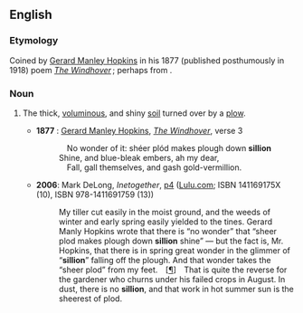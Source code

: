 ==English==
{{rfv}}

===Etymology===
Coined by [[w:Gerard Manley Hopkins|Gerard Manley Hopkins]] in his 1877 (published posthumously in 1918) poem ''[[s:The Windhover|The Windhover]]'' ; perhaps from {{F.}} {{term|sillon||furrow|lang=fr}}.

===Noun===
{{en-noun|-}}

# {{rare}} The thick, [[voluminous]], and shiny [[soil]] turned over by a [[plow]].
#* '''1877''' {{i|pub. '''1918'''}}: [[w:Gerard Manley Hopkins|Gerard Manley Hopkins]], ''[[s:The Windhover|The Windhover]]'', verse 3
#*:  No wonder of it: shéer plód makes plough down '''sillion'''
#*: Shine, and blue-bleak embers, ah my dear,
#*:  Fall, gall themselves, and gash gold-vermillion.
#* '''2006''': Mark DeLong, ''Inetogether'', [http://www.google.co.uk/books?id=FJq3Fwbb2oUC&pg=PA4&dq=sillion&ei=id0xR_fVFIPM6ALQj_DMAQ&sig=iPymo7NN5Hzd479yg6jgWt7mBvw p4] (<span class="plainlinks">[http://www.lulu.com/ Lulu.com]</span>; ISBN 141169175X (10), ISBN 978-1411691759 (13))
#*: My tiller cut easily in the moist ground, and the weeds of winter and early spring easily yielded to the tines. Gerard Manly Hopkins wrote that there is “no wonder” that “sheer plod makes plough down '''sillion''' shine” — but the fact is, Mr. Hopkins, that there is in spring great wonder in the glimmer of “'''sillion'''” falling off the plough. And that wonder takes the “sheer plod” from my feet. <nowiki>[</nowiki>[[¶]]<nowiki>]</nowiki> That is quite the reverse for the gardener who churns under his failed crops in August. In dust, there is no '''sillion''', and that work in hot summer sun is the sheerest of plod.